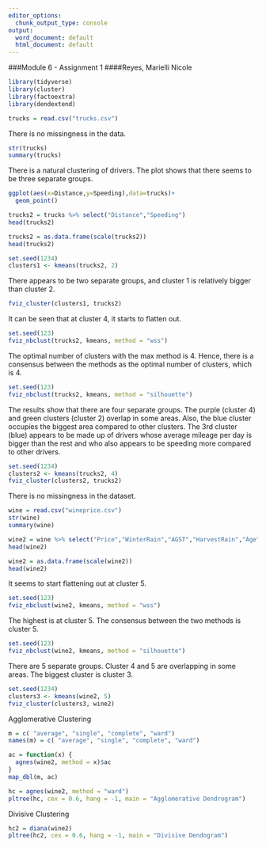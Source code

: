 ---
editor_options:
  chunk_output_type: console
output:
  word_document: default
  html_document: default
---
###Module 6 - Assignment 1
####Reyes, Marielli Nicole


```{r}
library(tidyverse)
library(cluster)
library(factoextra)
library(dendextend)
```


```{r}
trucks = read.csv("trucks.csv")
```


There is no missingness in the data. 
```{r}
str(trucks)
summary(trucks)
```


There is a natural clustering of drivers. The plot shows that there seems to be three separate groups. 
```{r}
ggplot(aes(x=Distance,y=Speeding),data=trucks)+
  geom_point()
```


```{r}
trucks2 = trucks %>% select("Distance","Speeding")
head(trucks2)
```

```{r}
trucks2 = as.data.frame(scale(trucks2))
head(trucks2)
```

```{r}
set.seed(1234)
clusters1 <- kmeans(trucks2, 2)
```

There appears to be two separate groups, and cluster 1 is relatively bigger than cluster 2. 
```{r}
fviz_cluster(clusters1, trucks2)
```

It can be seen that at cluster 4, it starts to flatten out. 
```{r}
set.seed(123)
fviz_nbclust(trucks2, kmeans, method = "wss")
```

The optimal number of clusters with the max method is 4. Hence, there is a consensus between the methods as the optimal number of clusters, which is 4. 
```{r}
set.seed(123)
fviz_nbclust(trucks2, kmeans, method = "silhouette")
```

The results show that there are four separate groups. The purple (cluster 4) and green clusters (cluster 2) overlap in some areas. Also, the blue cluster occupies the biggest area compared to other clusters. The 3rd cluster (blue) appears to be made up of drivers whose average mileage per day is bigger than the rest and who also appears to be speeding more compared to other drivers.
```{r}
set.seed(1234)
clusters2 <- kmeans(trucks2, 4)
fviz_cluster(clusters2, trucks2)
```


There is no missingness in the dataset.
```{r}
wine = read.csv("wineprice.csv")
str(wine)
summary(wine)
```

```{r}
wine2 = wine %>% select("Price","WinterRain","AGST","HarvestRain","Age")
head(wine2)
```

```{r}
wine2 = as.data.frame(scale(wine2))
head(wine2)
```

It seems to start flattening out at cluster 5. 
```{r}
set.seed(123)
fviz_nbclust(wine2, kmeans, method = "wss")
```

The highest is at cluster 5. The consensus between the two methods is cluster 5.
```{r}
set.seed(123)
fviz_nbclust(wine2, kmeans, method = "silhouette")
```

There are 5 separate groups. Cluster 4 and 5 are overlapping in some areas. The biggest cluster is cluster 3. 
```{r}
set.seed(1234)
clusters3 <- kmeans(wine2, 5)
fviz_cluster(clusters3, wine2)
```

Agglomerative Clustering
```{r}
m = c( "average", "single", "complete", "ward")
names(m) = c( "average", "single", "complete", "ward")

ac = function(x) {
  agnes(wine2, method = x)$ac
}
map_dbl(m, ac)
```

```{r}
hc = agnes(wine2, method = "ward") 
pltree(hc, cex = 0.6, hang = -1, main = "Agglomerative Dendrogram") 
```

Divisive Clustering
```{r}
hc2 = diana(wine2)
pltree(hc2, cex = 0.6, hang = -1, main = "Divisive Dendogram")
```

